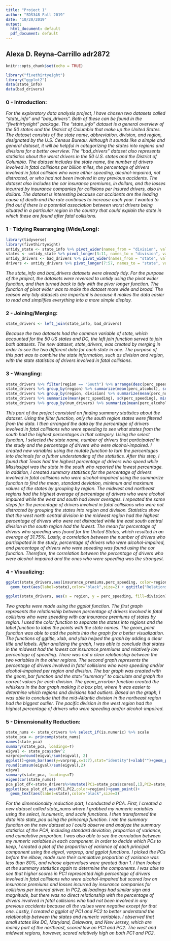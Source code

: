 ```yaml
---
title: "Project 1"
author: "SDS348 Fall 2019"
date: "10/20/2019"
output:
  html_document: default
  pdf_document: default
---
```



## Alexa D. Reyna-Carrillo adr2872

```r
knitr::opts_chunk$set(echo = TRUE)
```

```R
library("fivethirtyeight")
library("ggplot2")
data(state_info)
data(bad_drivers)
```


### 0 - Introduction:

*For the exploratory data analysis project, I have chosen two datasets called “state_info” and “bad_drivers”. Both of these can be found in the “fivethirtyeight” package.  The “state_info” dataset is a general overview of the 50 states and the District of Columbia that make up the United States. The dataset consists of the state name, abbreviation, division, and region, designated by the U.S. Census Bureau. Although it sounds like a simple and general dataset, it will be helpful in categorizing the states into regions and divisions for a better overview. The “bad_drivers” dataset also represents statistics about the worst drivers in the 50 U.S. states and the District of Columbia. The dataset includes the state name, the number of drivers involved in fatal collisions per billion miles, the percentage of drivers involved in fatal collision who were either speeding, alcohol-impaired, not distracted, or who had not been involved in any previous accidents. The dataset also includes the car insurance premiums, in dollars, and the losses incurred by insurance companies for collisions per insured drivers, also in dollars. The dataset is interesting because car accidents are the leading cause of death and the rate continues to increase each year. I wanted to find out if there is a potential association between worst drivers being situated in a particular region in the country that could explain the state in which these are found after fatal collisions.*


### 1 - Tidying Rearranging (Wide/Long):

```R
library(tidyverse)
library(fivethirtyeight)
untidy_state <- state_info %>% pivot_wider(names_from = "division", values_from = "state")
states <- untidy_state %>% pivot_longer(3:11, names_to = "division", values_to = "state") %>% na.omit()
untidy_drivers <- bad_drivers %>% pivot_wider(names_from = "state", values_from = "num_drivers")
drivers <- untidy_drivers %>% pivot_longer(7:57, names_to = "state", values_to = "num_drivers") %>% na.omit()
```

*The state_info and bad_drivers datasets were already tidy. For the purpose of the project, the datasets were reversed to untidy using the pivot wider function, and then turned back to tidy with the pivor longer function. The function of pivot wider was to make the dataset more wide and broad. The reason why tidy datasets are important is because it makes the data easier to read and simplifies everything into a more simple display.*


### 2 - Joining/Merging:

```R
state_drivers <- left_join(state_info, bad_drivers)
```

*Because the two datasets had the common variable of state, which accounted for the 50 US states and DC, the left join function served to join both datasets. The new dataset, state_drivers, was created by merging in order to see the two different data for each state in one. The purpose of this part was to combine the state information, such as division and region, with the state statistics of drivers involved in fatal collisions.*


### 3 - Wrangling:

```R
state_drivers %>% filter(region == "South") %>% arrange(desc(perc_speeding)) %>% select(state, num_drivers, perc_speeding, perc_alcohol) %>% mutate(dec_speeding=perc_speeding/100, dec_alcohol=perc_alcohol/100) %>% group_by(num_drivers)
state_drivers %>% group_by(region) %>% summarize(mean(perc_alcohol), sd(perc_alcohol), min(perc_alcohol), max(perc_alcohol), n())
state_drivers %>% group_by(region, division) %>% summarize(mean(perc_not_distracted), sd(perc_not_distracted), min(perc_not_distracted), max(perc_not_distracted), n())
state_drivers %>% summarize(mean(perc_speeding), sd(perc_speeding), min(perc_speeding), max(perc_speeding), n())
state_drivers %>% group_by(num_drivers) %>% summarize(mean(perc_alcohol), mean(perc_speeding)) %>% cor()
```

*This part of the project consisted on finding summary statistics about the dataset. Using the filter function, only the south region states were filtered from the data. I then arranged the data by the percentage of drivers involved in fatal collisions who were speeding to see what states from the south had the highest percentages in that category. Using the select function, I selected the state name, number of drivers that participated in the study and the percentage of drivers who were alcohol-impaired. I created new variables using the mutate function to turn the percentages into decimals for a futher understanding of the statistics. After this step, I found that Texas had the highest percentage of drivers who speed while Mississippi was the state in the south who reported the lowest percentage. In addition, I created summary statistics for the percentage of drivers involved in fatal collisions who were alcohol-impaired using the summarize function to find the mean, standard deviation, minimum and maximum values of the states by grouping by region. The midwest and northeast regions had the highest average of percentage of drivers who were alcohol impaired while the west and south had lower averages. I repeated the same steps for the percentage of drivers involved in fatal collisions who were not distracted by grouping the states into region and division. Statistics show that the west north central division in the midwest region had the highest percentage of drivers who were not distracted while the east south central division in the south region had the lowest. The mean for percentage of drivers who speeding was found for the United States, which resulted in an average of 31.75%. Lastly, a correlation between the number of drivers who participated in the study, percentage of drivers who were alcohol-impaired, and percentage of drivers who were speeding was found using the cor function. Therefore, the correlation between the percentage of drivers who were alcohol-impaired and the ones who were speeding was the strongest.*


### 4 - Visualizing:

```R
ggplot(state_drivers,aes(insurance_premiums,perc_speeding, color=region))+geom_point()+
  geom_text(aes(label=state),color="black",size=2) + ggtitle("Relationship between percentage of drivers involved in fatal collisions who were speeding and insurance premiums of states per region") + xlab("Car insurance premiums (dollars)") + ylab("Percentage of drivers who were speeding")

ggplot(state_drivers, aes(x = region, y = perc_speeding, fill=division))+ geom_bar(stat="summary",fun.y="mean", position="dodge") + geom_errorbar(stat="summary",position="dodge")+ ggtitle("Percentage of drivers involved in fatal collisions who were speeding and/or alcohol-impaired per region and division") + xlab("Percentage of drivers who were speeding") + ylab("Percentage of drivers who were alcohol-impaired")
```

*Two graphs were made using the ggplot function. The first graph represents the relationship between percentage of drivers involved in fatal collisions who were speeding with car insurance premiums of states by region. I used the color function to separate the states into regions and the label function to label the points with the state names. The geom_point function was able to add the points into the graph for a better visualization. The functions of ggtitle, xlab, and ylab helped the graph by adding a clear title and labels. After analizing the graph, I was able to conclude that states in the midwest had the lowest car insurance premiums and relatively low percentage of speeding. There was not a clear relationship between the two variables in the other regions. The second graph represents the percentage of drivers involved in fatal collisions who were speeding and/or alcohol-impaired per region and division. The bar graph was created with the geom_bar function and the stat="summary" to calculate and graph the correct values for each division. The geom_errorbar function created the whiskers in the bar graph making it a box plot, where it was easier to determine which regions and divisions had outliers. Based on the graph, I was able to conclude that the mid-Atlantic division in the northeast region had the biggest outlier. The pacific division in the west region had the highest percentage of drivers who were speeding and/or alcohol-impaired.*


### 5 - Dimensionality Reduction:

```R
state_nums <- state_drivers %>% select_if(is.numeric) %>% scale
state_pca <- princomp(state_nums)
names(state_pca)
summary(state_pca, loadings=T)
eigval <- state_pca$sdev^2
varprop=round(eigval/sum(eigval), 2)
ggplot()+geom_bar(aes(y=varprop,x=1:7),stat="identity")+xlab("")+geom_path(aes(y=varprop,x=1:7))+ geom_text(aes(x=1:7,y=varprop,label=round(varprop,2)),vjust=1,col="white",size=5)+ scale_y_continuous(breaks=seq(0,.6,.2),labels = scales::percent)+ scale_x_continuous(breaks=1:10)
round(cumsum(eigval)/sum(eigval),2) 
eigval
summary(state_pca, loadings=T)
eigen(cor(state_nums))
pca_plot_df<-state_drivers%>%mutate(PC1=state_pca$scores[,1],PC2=state_pca$scores[,2],PC3=state_pca$scores[,3],PC4=state_pca$scores[,4])
ggplot(pca_plot_df,aes(PC1,PC2,color=region))+geom_point()+
  geom_text(aes(label=state),color="black",size=3)
```

*For the dimensionality reduction part, I conducted a PCA. First, I created a new dataset called state_nums where I grabbed my numeric variables using the select, is.numeric, and scale functions. I then transformed the data into state_pca using the princomp function. I ran the summary function on the new dataset so I could observe and analyze the summary statistics of the PCA, including standard deviation, proportion of variance, and cumulative proportion. I was also able to see the correlation between my numeric variables in each component. In order to decide which PCs to keep, I created a plot of the proportion of variance of each principal component using the eigval, varprop, and ggplot functions. I picked the PCs before the elbow, made sure their cumulative proportion of variance was less than 80%, and whose eigenvalues were greated than 1. I then looked at the summary statistics again to determine the components. I was able to see that higher scores in PC1 represented high percentage of drivers involved in fatal collisions who were alcohol-impaired but scored low on insurance premiums and losses incurred by insurance companies for collisions per insured driver. In PC2, all loadings had similar sign and magnitude, but there was no direct relationship with the percentage of drivers involved in fatal collisions who had not been involved in any previous accidents because all the values were negative except for that one. Lastly, I created a ggplot of PC1 and PC2 to better understand the relationship between the states and numeric variables. I observed that small states like DC, Maryland, Delaware, and New Jersey, which are mainly part of the northeast, scored low on PC1 and PC2. The west and midwest regions, however, scored relatively high on both PC1 and PC2.*


